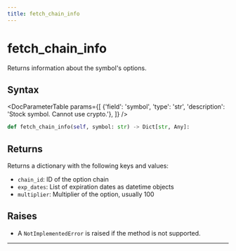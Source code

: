 ```yaml
---
title: fetch_chain_info
---
```


# fetch_chain_info

Returns information about the symbol's options.

## Syntax

<DocParameterTable params={[
    {'field': 'symbol', 'type': 'str', 'description': 'Stock symbol. Cannot use crypto.'},
]} />

```python
def fetch_chain_info(self, symbol: str) -> Dict[str, Any]:
```

## Returns

Returns a dictionary with the following keys and values:
- `chain_id`: ID of the option chain
- `exp_dates`: List of expiration dates as datetime objects
- `multiplier`: Multiplier of the option, usually 100

## Raises
- A `NotImplementedError` is raised if the method is not supported.
---
